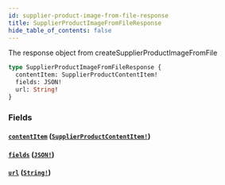 ```yaml
---
id: supplier-product-image-from-file-response
title: SupplierProductImageFromFileResponse
hide_table_of_contents: false
---
```



The response object from createSupplierProductImageFromFile

```graphql
type SupplierProductImageFromFileResponse {
  contentItem: SupplierProductContentItem!
  fields: JSON!
  url: String!
}
```


### Fields

#### [`contentItem`](#) ([`SupplierProductContentItem!`](/supply/api/graphql-admin/reference/objects/supplier-product-content-item))




#### [`fields`](#) ([`JSON!`](/supply/api/graphql-admin/reference/scalars/json))




#### [`url`](#) ([`String!`](/supply/api/graphql-admin/reference/scalars/string))






